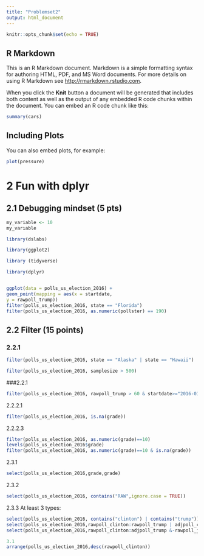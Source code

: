 ```yaml
---
title: "Problemset2"
output: html_document
---
```


```r
knitr::opts_chunk$set(echo = TRUE)
```

## R Markdown

This is an R Markdown document. Markdown is a simple formatting syntax for authoring HTML, PDF, and MS Word documents. For more details on using R Markdown see <http://rmarkdown.rstudio.com>.

When you click the **Knit** button a document will be generated that includes both content as well as the output of any embedded R code chunks within the document. You can embed an R code chunk like this:

```r
summary(cars)
```

## Including Plots

You can also embed plots, for example:

```r
plot(pressure)
```

# 2 Fun with dplyr

## 2.1 Debugging mindset (5 pts) 

```r
my_variable <- 10
my_varıable
```
```r
library(dslabs)

library(ggplot2)

library (tidyverse)

library(dplyr)


ggplot(data = polls_us_election_2016) +
geom_point(mapping = aes(x = startdate,
y = rawpoll_trump))
filter(polls_us_election_2016, state == "Florida")
filter(polls_us_election_2016, as.numeric(pollster) == 190)

```
## 2.2 Filter (15 points)
### 2.2.1
```r
filter(polls_us_election_2016, state == "Alaska" | state == "Hawaii")

```
```r
filter(polls_us_election_2016, samplesize > 500)
```

###2.2.1
```r
filter(polls_us_election_2016, rawpoll_trump > 60 & startdate>="2016-01-01" & startdate<="2016-01-31")

```





2.2.2.1

```r
filter(polls_us_election_2016, is.na(grade))
```

2.2.2.3
```r
filter(polls_us_election_2016, as.numeric(grade)==10)
levels(polls_us_election_2016$grade)
filter(polls_us_election_2016, as.numeric(grade)==10 & is.na(grade))
```   
2.3.1
```r
select(polls_us_election_2016,grade,grade)
```

2.3.2
```r
select(polls_us_election_2016, contains("RAW",ignore.case = TRUE))


```
2.3.3
At least 3 types:

```r
select(polls_us_election_2016, contains("clinton") | contains("trump"))
select(polls_us_election_2016,rawpoll_clinton:rawpoll_trump | adjpoll_clinton:adjpoll_trump )
select(polls_us_election_2016,rawpoll_clinton:adjpoll_trump &-rawpoll_johnson & -rawpoll_mcmullin)

3.1
arrange(polls_us_election_2016,desc(rawpoll_clinton))



```


